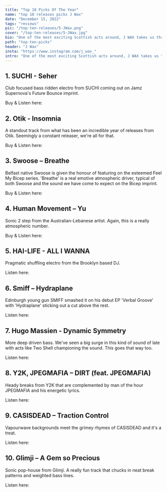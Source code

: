 ---
title: "Top 10 Picks Of The Year"
name: "top 10 releases picks J Wax"
date: "December 15, 2022"
tags: "reviews"
pic: "/top-ten-releases/5-JWax.png"
cover: "/top-ten-releases/5-JWax.jpg"
bio: "One of the most exciting Scottish acts around, J WAX takes us through his favourite club blends from the year"
path: "top-ten-picks"
header: "J Wax"
insta: "https://www.instagram.com/j_wax_"
intro: "One of the most exciting Scottish acts around, J WAX takes us through his favourite club blends from the year."
---

## 1. SUCHI - Seher

<div className="row display-flex align-items-center">
<div className="col clubGuide">
<Picture src="/top-ten-releases/jwax/1.jpg" alt="SUCHI - Seher" size={1200} />
</div>
<div className="col clubGuide">

Club focused bass ridden electro from SUCHI coming out on Jamz Supernova's Future Bounce imprint.

Buy & Listen here: <HoverLink url="suchimusic.bandcamp.com/album/seher-lykke" name="Bandcamp" external />

</div>
</div>

## 2. Otik - Insomnia

<div className="row display-flex align-items-center">
<div className="col clubGuide">
<Picture src="/top-ten-releases/jwax/2.jpg" alt="Otik - Insomnia cover art" size={1200} />
</div>
<div className="col clubGuide">

A standout track from what has been an incredible year of releases from Otik. Seemingly a constant releaser, we're all for that.

Buy & Listen here: <HoverLink url="otik.bandcamp.com/album/channeler-insomnia" name="Bandcamp" external />

</div>
</div>

## 3. Swoose – Breathe

<div className="row display-flex align-items-center">
<div className="col clubGuide">
<Picture src="/top-ten-releases/jwax/3.jpg" alt="Swoose – Breathe" size={1200} />
</div>
<div className="col clubGuide">

Belfast native Swoose is given the honour of featuring on the esteemed Feel My Bicep series. 'Breathe' is a real emotive atmospheric driver, typical of both Swoose and the sound we have come to expect on the Bicep imprint.

Buy & Listen here: <HoverLink url="feelmybicep.bandcamp.com/album/breathe" name="Bandcamp" external />

</div>
</div>

## 4. Human Movement – Yu

<div className="row display-flex align-items-center">
<div className="col clubGuide">
<Picture src="/top-ten-releases/jwax/4.jpg" alt="Human Movement – Yu" size={1200} />
</div>
<div className="col clubGuide">

Sonic 2 step from the Australian-Lebanese artist. Again, this is a really atmospheric number.

Buy & Listen here: <HoverLink url="www.youtube.com/watch?v=ZN2hulL2Dv8" name="YouTube" external />

</div>
</div>

## 5. HAI-LIFE - ALL I WANNA

<div className="row display-flex align-items-center">
<div className="col clubGuide">
<Picture src="/top-ten-releases/jwax/5.jpg" alt="HAI-LIFE - ALL I WANNA" size={1200} />
</div>
<div className="col clubGuide">

Pragmatic shuffling electro from the Brooklyn based DJ.

Listen here: <HoverLink url="soundcloud.com/hailinnn/all-i-want-rb-inprog-02" name="SoundCloud" external />

</div>
</div>

## 6. Smiff – Hydraplane

<div className="row display-flex align-items-center">
<div className="col clubGuide">
<Picture src="/top-ten-releases/jwax/6.jpg" alt="Smiff – Hydraplane" size={1200} />
</div>
<div className="col clubGuide">

Edinburgh young gun SMIFF smashed it on his debut EP 'Verbal Groove' with 'Hydraplane' sticking out a cut above the rest.

Listen here: <HoverLink url="open.spotify.com/track/2HE3xQUI0Jp6NneFtisQMf" name="Spotify" external />

</div>
</div>

## 7. Hugo Massien - Dynamic Symmetry

<div className="row display-flex align-items-center">
<div className="col clubGuide">
<Picture src="/top-ten-releases/jwax/7.jpg" alt="Hugo Massien - Dynamic Symmetry" size={1200} />
</div>
<div className="col clubGuide">

More deep driven bass. We've seen a big surge in this kind of sound of late with acts like Two Shell championing the sound. This goes that way too.

Listen here: <HoverLink url="soundcloud.com/hugomassien/hugo-massien-dynamic-symmetry" name="SoundCloud" external />

</div>
</div>

## 8. Y2K, JPEGMAFIA – DIRT (feat. JPEGMAFIA)

<div className="row display-flex align-items-center">
<div className="col clubGuide">
<Picture src="/top-ten-releases/jwax/8.jpg" alt="Y2K, JPEGMAFIA – DIRT (feat. JPEGMAFIA) " size={1200} />
</div>
<div className="col clubGuide">

Heady breaks from Y2K that are complemented by man of the hour JPEGMAFIA and his energetic lyrics.

Listen here: <HoverLink url="open.spotify.com/track/5HfipWyCtt7I2lR4d9oDhO" name="Spotify" external />

</div>
</div>

## 9. CASISDEAD – Traction Control

<div className="row display-flex align-items-center">
<div className="col clubGuide">
<Picture src="/top-ten-releases/jwax/9.jpg" alt="CASISDEAD – Traction Control" size={1200} />
</div>
<div className="col clubGuide">

Vapourwave backgrounds meet the grimey rhymes of CASISDEAD and it's a treat.

Listen here: <HoverLink url="soundcloud.com/cas-casisdead/traction-control" name="SoundCloud" external />

</div>
</div>

## 10. Glimji – A Gem so Precious

<div className="row display-flex align-items-center">
<div className="col clubGuide">
<Picture src="/top-ten-releases/jwax/10.jpg" alt="Glimji – A Gem so Precious " size={1200} />
</div>
<div className="col clubGuide">

Sonic pop-house from Glimji. A really fun track that chucks in neat break patterns and weighted bass lines.

Listen here: <HoverLink url="open.spotify.com/track/0etDDaG6PnGTVM9kvDvyz7" name="Spotify" external />

</div>
</div>
